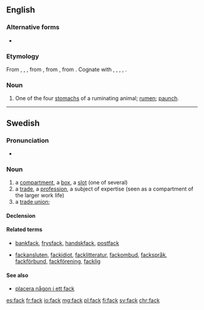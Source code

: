 ==English==

===Alternative forms===
* {{l|en|fec}} {{qualifier|obsolete}}

===Etymology===
From {{etyl|enm|en}} {{term/t|enm|*fak}}, {{term|fec|lang=enm}}, {{term|fæc||space, compartment|lang=enm}}, from {{etyl|ang|en}} {{term|fæc||space of time, while, division, interval; period of five years, lustrum|lang=ang}}, from {{etyl|gem-pro|en}} {{term/t|gem-pro|*faką||division, department, space}}, from {{etyl|ine-pro|en}} {{term/t|ine-pro|*pÀǵ-||to fasten, fix}}. Cognate with {{etyl|fy|-}} {{term|fek|lang=fy}}, {{etyl|nl|-}} {{term|vak||section, compartment|lang=nl}}, {{etyl|de|-}} {{term|Fach||compartment|lang=de}}, {{etyl|sv|-}} {{term|fack||compartment, box, department|lang=sv}}, {{etyl|la|-}} {{term/t|la|pangō||fasten, fix}}.

===Noun===
{{en-noun}}

# {{context|UK|_|dialectal|lang=en}} One of the four [[stomach]]s of a ruminating animal; [[rumen]]; [[paunch]].

----
==Swedish==

===Pronunciation===
* {{audio|Sv-fack.ogg|audio|lang=sv}}

===Noun===
{{sv-noun|n}}

# a [[compartment]], a [[box]], a [[slot]] (one of several)
# a [[trade]], a [[profession]], a subject of expertise (seen as a compartment of the larger work life)
# a [[trade union]]; {{contraction of|lang=sv|fackförening}}

====Declension====
{{sv-noun-n-zero}}

====Related terms====
* {{sense|compartment}}  [[bankfack]], [[frysfack]], [[handskfack]], [[postfack]]
* {{sense|trade}}  [[fackansluten]], [[fackidiot]], [[facklitteratur]], [[fackombud]], [[fackspråk]], [[fackförbund]], [[fackförening]], [[facklig]]

====See also====
* [[placera någon i ett fack]]

[[es:fack]]
[[fr:fack]]
[[io:fack]]
[[mg:fack]]
[[pl:fack]]
[[fi:fack]]
[[sv:fack]]
[[chr:fack]]